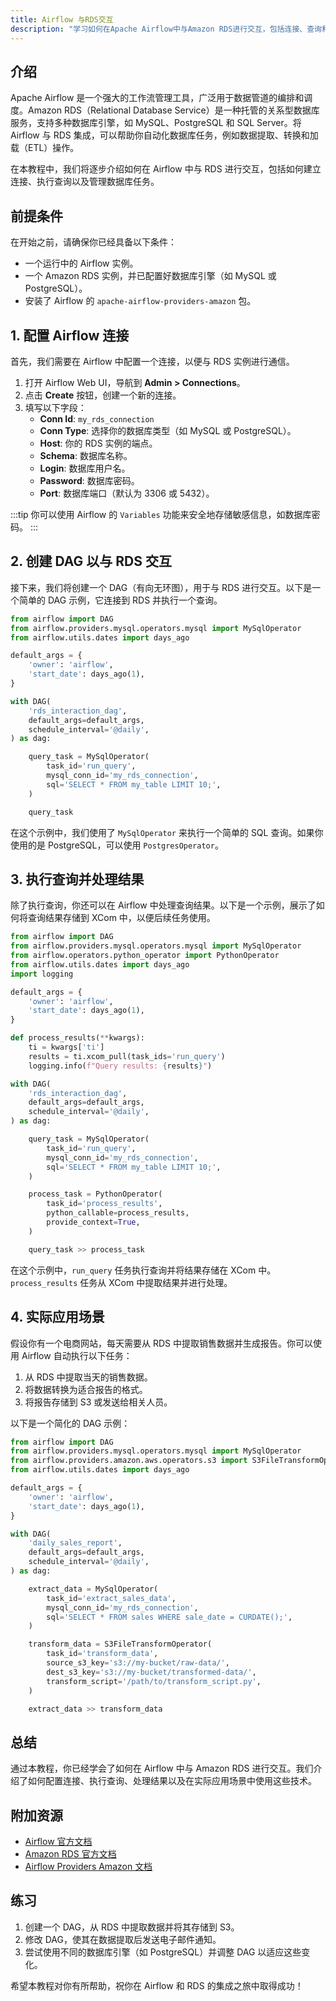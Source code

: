 ```yaml
---
title: Airflow 与RDS交互
description: "学习如何在Apache Airflow中与Amazon RDS进行交互，包括连接、查询和管理数据库任务。"
---
```


## 介绍

Apache Airflow 是一个强大的工作流管理工具，广泛用于数据管道的编排和调度。Amazon RDS（Relational Database Service）是一种托管的关系型数据库服务，支持多种数据库引擎，如 MySQL、PostgreSQL 和 SQL Server。将 Airflow 与 RDS 集成，可以帮助你自动化数据库任务，例如数据提取、转换和加载（ETL）操作。

在本教程中，我们将逐步介绍如何在 Airflow 中与 RDS 进行交互，包括如何建立连接、执行查询以及管理数据库任务。

## 前提条件

在开始之前，请确保你已经具备以下条件：

- 一个运行中的 Airflow 实例。
- 一个 Amazon RDS 实例，并已配置好数据库引擎（如 MySQL 或 PostgreSQL）。
- 安装了 Airflow 的 `apache-airflow-providers-amazon` 包。

## 1. 配置 Airflow 连接

首先，我们需要在 Airflow 中配置一个连接，以便与 RDS 实例进行通信。

1. 打开 Airflow Web UI，导航到 **Admin > Connections**。
2. 点击 **Create** 按钮，创建一个新的连接。
3. 填写以下字段：
   - **Conn Id**: `my_rds_connection`
   - **Conn Type**: 选择你的数据库类型（如 MySQL 或 PostgreSQL）。
   - **Host**: 你的 RDS 实例的端点。
   - **Schema**: 数据库名称。
   - **Login**: 数据库用户名。
   - **Password**: 数据库密码。
   - **Port**: 数据库端口（默认为 3306 或 5432）。

:::tip
你可以使用 Airflow 的 `Variables` 功能来安全地存储敏感信息，如数据库密码。
:::

## 2. 创建 DAG 以与 RDS 交互

接下来，我们将创建一个 DAG（有向无环图），用于与 RDS 进行交互。以下是一个简单的 DAG 示例，它连接到 RDS 并执行一个查询。

```python
from airflow import DAG
from airflow.providers.mysql.operators.mysql import MySqlOperator
from airflow.utils.dates import days_ago

default_args = {
    'owner': 'airflow',
    'start_date': days_ago(1),
}

with DAG(
    'rds_interaction_dag',
    default_args=default_args,
    schedule_interval='@daily',
) as dag:

    query_task = MySqlOperator(
        task_id='run_query',
        mysql_conn_id='my_rds_connection',
        sql='SELECT * FROM my_table LIMIT 10;',
    )

    query_task
```

在这个示例中，我们使用了 `MySqlOperator` 来执行一个简单的 SQL 查询。如果你使用的是 PostgreSQL，可以使用 `PostgresOperator`。

## 3. 执行查询并处理结果

除了执行查询，你还可以在 Airflow 中处理查询结果。以下是一个示例，展示了如何将查询结果存储到 XCom 中，以便后续任务使用。

```python
from airflow import DAG
from airflow.providers.mysql.operators.mysql import MySqlOperator
from airflow.operators.python_operator import PythonOperator
from airflow.utils.dates import days_ago
import logging

default_args = {
    'owner': 'airflow',
    'start_date': days_ago(1),
}

def process_results(**kwargs):
    ti = kwargs['ti']
    results = ti.xcom_pull(task_ids='run_query')
    logging.info(f"Query results: {results}")

with DAG(
    'rds_interaction_dag',
    default_args=default_args,
    schedule_interval='@daily',
) as dag:

    query_task = MySqlOperator(
        task_id='run_query',
        mysql_conn_id='my_rds_connection',
        sql='SELECT * FROM my_table LIMIT 10;',
    )

    process_task = PythonOperator(
        task_id='process_results',
        python_callable=process_results,
        provide_context=True,
    )

    query_task >> process_task
```

在这个示例中，`run_query` 任务执行查询并将结果存储在 XCom 中。`process_results` 任务从 XCom 中提取结果并进行处理。

## 4. 实际应用场景

假设你有一个电商网站，每天需要从 RDS 中提取销售数据并生成报告。你可以使用 Airflow 自动执行以下任务：

1. 从 RDS 中提取当天的销售数据。
2. 将数据转换为适合报告的格式。
3. 将报告存储到 S3 或发送给相关人员。

以下是一个简化的 DAG 示例：

```python
from airflow import DAG
from airflow.providers.mysql.operators.mysql import MySqlOperator
from airflow.providers.amazon.aws.operators.s3 import S3FileTransformOperator
from airflow.utils.dates import days_ago

default_args = {
    'owner': 'airflow',
    'start_date': days_ago(1),
}

with DAG(
    'daily_sales_report',
    default_args=default_args,
    schedule_interval='@daily',
) as dag:

    extract_data = MySqlOperator(
        task_id='extract_sales_data',
        mysql_conn_id='my_rds_connection',
        sql='SELECT * FROM sales WHERE sale_date = CURDATE();',
    )

    transform_data = S3FileTransformOperator(
        task_id='transform_data',
        source_s3_key='s3://my-bucket/raw-data/',
        dest_s3_key='s3://my-bucket/transformed-data/',
        transform_script='/path/to/transform_script.py',
    )

    extract_data >> transform_data
```

## 总结

通过本教程，你已经学会了如何在 Airflow 中与 Amazon RDS 进行交互。我们介绍了如何配置连接、执行查询、处理结果以及在实际应用场景中使用这些技术。

## 附加资源

- [Airflow 官方文档](https://airflow.apache.org/docs/)
- [Amazon RDS 官方文档](https://aws.amazon.com/rds/)
- [Airflow Providers Amazon 文档](https://airflow.apache.org/docs/apache-airflow-providers-amazon/stable/index.html)

## 练习

1. 创建一个 DAG，从 RDS 中提取数据并将其存储到 S3。
2. 修改 DAG，使其在数据提取后发送电子邮件通知。
3. 尝试使用不同的数据库引擎（如 PostgreSQL）并调整 DAG 以适应这些变化。

希望本教程对你有所帮助，祝你在 Airflow 和 RDS 的集成之旅中取得成功！